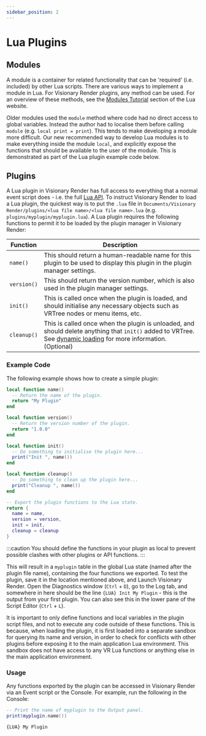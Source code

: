 ```yaml
---
sidebar_position: 2
---
```



# Lua Plugins

## Modules

A module is a container for related functionality that can be 'required' (i.e. included) by other Lua scripts. There are various ways to implement a module in Lua. For Visionary Render plugins, any method can be used. For an overview of these methods, see the [Modules Tutorial](http://lua-users.org/wiki/ModulesTutorial) section of the Lua website.

Older modules used the `module` method where code had no direct access to global variables. Instead the author had to localise them before calling `module` (e.g. `local print = print`). This tends to make developing a module more difficult. Our new recommended way to develop Lua modules is to make everything inside the module `local`, and explicitly expose the functions that should be available to the user of the module. This is demonstrated as part of the Lua plugin example code below.

## Plugins

A Lua plugin in Visionary Render has full access to everything that a normal event script does - i.e. the full [Lua API](../../reference/lua-api/modules/core.mdx). To instruct Visionary Render to load a Lua plugin, the quickest way is to put the `.lua` file in `Documents/Visionary Render/plugins/<lua file name>/<lua file name>.lua`
(e.g. `plugins/myplugin/myplugin.lua`). A Lua plugin requires the following functions to permit it to be loaded by the plugin manager in Visionary Render:

| Function    | Description |
| ----------- | ----------- |
| `name()`    | This should return a human-readable name for this plugin to be used to display this plugin in the plugin manager settings. |
| `version()` | This should return the version number, which is also used in the plugin manager settings. |
| `init()`    | This is called once when the plugin is loaded, and should initialise any necessary objects such as VRTree nodes or menu items, etc. |
| `cleanup()` | This is called once when the plugin is unloaded, and should delete anything that `init()` added to VRTree. See [dynamic loading](../advanced/dynamic-loading.mdx) for more information. (Optional) |

### Example Code

The following example shows how to create a simple plugin:

```lua title="myplugin.lua"
local function name()
  -- Return the name of the plugin.
  return "My Plugin"
end

local function version()
  -- Return the version number of the plugin.
  return "1.0.0"
end

local function init()
  -- Do something to initialise the plugin here...
  print("Init ", name())
end

local function cleanup()
  -- Do something to clean up the plugin here...
  print("Cleanup ", name())
end

-- Export the plugin functions to the Lua state.
return {
  name = name,
  version = version,
  init = init,
  cleanup = cleanup
}
```

:::caution
You should define the functions in your plugin as local to prevent possible clashes with other plugins or API functions.
:::

This will result in a `myplugin` table in the global Lua state (named after the plugin file name), containing the four functions we exported. To test the plugin, save it in the location mentioned above, and Launch Visionary Render. Open the Diagnostics window (`Ctrl` + `D`), go to the Log tab, and somewhere in here should be the line `{LUA} Init My Plugin` - this is the output from your first plugin. You can also see this in the lower pane of the Script Editor (`Ctrl` + `L`).

It is important to only define functions and local variables in the plugin script files, and not to execute any code outside of these functions. This is because, when loading the plugin, it is first loaded into a separate sandbox for querying its name and version, in order to check for conflicts with other plugins before exposing it to the main application Lua environment. This sandbox does not have access to any VR Lua functions or anything else in the main application environment.

### Usage

Any functions exported by the plugin can be accessed in Visionary Render via an Event script or the Console. For example, run the following in the Console:

<Tabs>
<TabItem value="console" label="Console">

```lua
-- Print the name of myplugin to the Output panel.
print(myplugin.name())
```

</TabItem>
<TabItem value="output" label="Output">

```
{LUA} My Plugin
```

</TabItem>
</Tabs>
